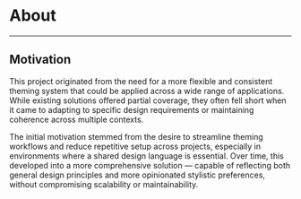 # About

---

## Motivation

This project originated from the need for a more flexible and consistent theming system that could be applied across a wide range of applications. While existing solutions offered partial coverage, they often fell short when it came to adapting to specific design requirements or maintaining coherence across multiple contexts.

The initial motivation stemmed from the desire to streamline theming workflows and reduce repetitive setup across projects, especially in environments where a shared design language is essential. Over time, this developed into a more comprehensive solution — capable of reflecting both general design principles and more opinionated stylistic preferences, without compromising scalability or maintainability.
